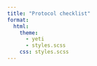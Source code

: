 ```yaml
---
title: "Protocol checklist"
format:
  html:
    theme: 
      - yeti
      - styles.scss
    css: styles.scss
---
```

